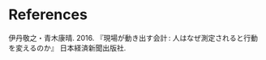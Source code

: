 # References {.unnumbered}

伊丹敬之・青木康晴. 2016. 『現場が動き出す会計 : 人はなぜ測定されると行動を変えるのか』 日本経済新聞出版社.

::: {#refs}
:::
